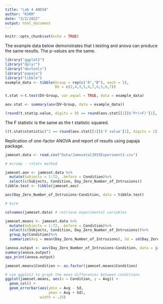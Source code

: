 ```yaml
---
title: "Lab 4 ANOVA"
author: "KSRM"
date: "3/2/2022"
output: html_document
---
```


```r
knitr::opts_chunk$set(echo = TRUE)
```

The example data below demonstrates that t.testing and anova can produce the same results. The p-values are the same. 
```r
library("ggplot2")
library("dplyr")
library("devtools")
library("papaja")
library("tibble")
example_data <- tibble(Group = rep(c("A","B"), each = 5),
                       DV = c(2,4,3,5,4,7,6,5,6,7))

t.stat <-t.test(DV~Group, var.equal = TRUE, data = example_data)

aov.stat <- summary(aov(DV~Group, data = example_data))

(round(t.stat$p.value, digits = 9) == round(aov.stat[[1]]$'Pr(>F)'[1], digits = 9))
```

The F statistic is the same as the t statistic squared. 

```r
((t.stat$statistic)^2 == round(aov.stat[[1]]$'F value'[1], digits = 1))
```


Replication of one-factor ANOVA and report of results using papaja package.
```r
jameset.data <- read.csv("Data/Jamesetal2015Experiment2.csv")

# mcrump - rstats method

jameset.aov <- jameset.data %>%
  mutate(Subjects = 1:72, .before = Condition)%>%
  select(c(Subjects, Condition, Day_Zero_Number_of_Intrusions))
tibble.test <- tibble(jameset.aov)

aov(Day_Zero_Number_of_Intrusions~Condition, data = tibble.test)

# ksrm

colnames(jameset.data) # retrieve experimental variables

jameset.means <- jameset.data %>%
  mutate(Subjects = 1:72, .before = Condition)%>%
  select(c(Subjects, Condition, Day_Zero_Number_of_Intrusions))%>%
  group_by(Condition)%>%
  summarize(Avg = mean(Day_Zero_Number_of_Intrusions), Sd = sd(Day_Zero_Number_of_Intrusions))

(anova.output <- aov(Day_Zero_Number_of_Intrusions~Condition, data = jameset.aov))
summary(anova.output)
apa_print(anova.output)

jameset.means$Condition <- as.factor(jameset.means$Condition)

# use ggplot2 to graph the mean differences between conditions
ggplot(jameset.means, aes(x = Condition, y = Avg)) +
  geom_col() +
  geom_errorbar(aes(ymin = Avg - Sd,
                    ymax = Avg + Sd),
                width = .25) 
```

